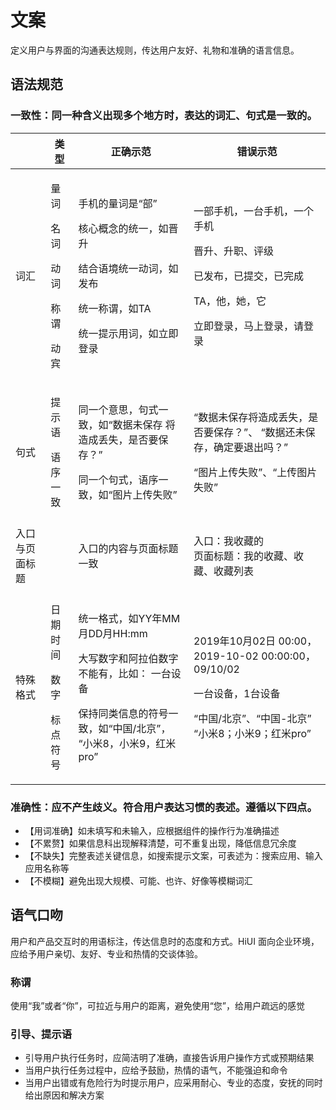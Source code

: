# 文案

定义用户与界面的沟通表达规则，传达用户友好、礼物和准确的语言信息。

## 语法规范

### 一致性：同一种含义出现多个地方时，表达的词汇、句式是一致的。

<table className='no-vertical-border' style={{ width: '984px' }}>
  <thead>
    <tr>
      <th style={{ width: '176px' }}></th>
      <th style={{ width: '136px' }}>类型</th>
      <th>正确示范</th>
      <th>错误示范</th>
    </tr>
  </thead>
  <tbody>
    <tr>
      <td>词汇</td>
      <td>
        <p>量词</p>
        <p>名词</p>
        <p>动词</p>
        <p>称谓</p>
        <p>动宾</p>
      </td>
      <td>
        <p>手机的量词是“部”</p>
        <p>核心概念的统一，如晋升</p>
        <p>结合语境统一动词，如发布</p>
        <p>统一称谓，如TA</p>
        <p>统一提示用词，如立即登录</p>
      </td>
      <td>
        <p>一部手机，一台手机，一个手机</p>
        <p>晋升、升职、评级</p>
        <p>已发布，已提交，已完成</p>
        <p>TA，他，她，它</p>
        <p>立即登录，马上登录，请登录</p>
      </td>
    </tr>
    <tr>
      <td>句式</td>
      <td>
        <p style={{ height: '3em' }}>提示语</p>
        <p>语序一致</p>
      </td>
      <td>
        <p>同一个意思，句式一致，如“数据未保存 将造成丢失，是否要保存？”</p>
        <p>同一个句式，语序一致，如“图片上传失败”</p>
      </td>
      <td>
        <p>“数据未保存将造成丢失，是否要保存？”、 “数据还未保存，确定要退出吗？”</p>
        <p>“图片上传失败”、“上传图片失败”</p>
      </td>
    </tr>
    <tr>
      <td>入口与页面标题</td>
      <td></td>
      <td>
        <p>入口的内容与页面标题一致</p>
      </td>
      <td>
        <p>
          入口：我收藏的
          <br />
          页面标题：我的收藏、收藏、收藏列表
        </p>
      </td>
    </tr>
    <tr>
      <td>特殊格式</td>
      <td>
        <p style={{ height: '3em' }}>日期时间</p>
        <p style={{ height: '3em' }}>数字</p>
        <p>标点符号</p>
      </td>
      <td>
        <p style={{ height: '3em' }}>统一格式，如YY年MM月DD月HH:mm</p>
        <p>大写数字和阿拉伯数字不能有，比如： 一台设备</p>
        <p>保持同类信息的符号一致，如“中国/北京”， “小米8，小米9，红米pro”</p>
      </td>
      <td>
        <p>
          2019年10月02日 00:00，
          <br />
          2019-10-02 00:00:00，09/10/02
        </p>
        <p style={{ height: '3em' }}>一台设备，1台设备</p>
        <p>
          “中国/北京”、“中国-北京”
          <br />
          “小米8；小米9；红米pro”
        </p>
      </td>
    </tr>
  </tbody>
</table>

### 准确性：应不产生歧义。符合用户表达习惯的表述。遵循以下四点。

- 【用词准确】如未填写和未输入，应根据组件的操作行为准确描述
- 【不累赘】如果信息科出现解释清楚，可不重复出现，降低信息冗余度
- 【不缺失】完整表述关键信息，如搜索提示文案，可表述为：搜索应用、输入应用名称等
- 【不模糊】避免出现大规模、可能、也许、好像等模糊词汇

## 语气口吻

用户和产品交互时的用语标注，传达信息时的态度和方式。HiUI 面向企业环境，应给予用户亲切、友好、专业和热情的交谈体验。

### 称谓

使用“我”或者“你”，可拉近与用户的距离，避免使用“您”，给用户疏远的感觉

### 引导、提示语

- 引导用户执行任务时，应简洁明了准确，直接告诉用户操作方式或预期结果
- 当用户执行任务过程中，应给予鼓励，热情的语气，不能强迫和命令
- 当用户出错或有危险行为时提示用户，应采用耐心、专业的态度，安抚的同时给出原因和解决方案
